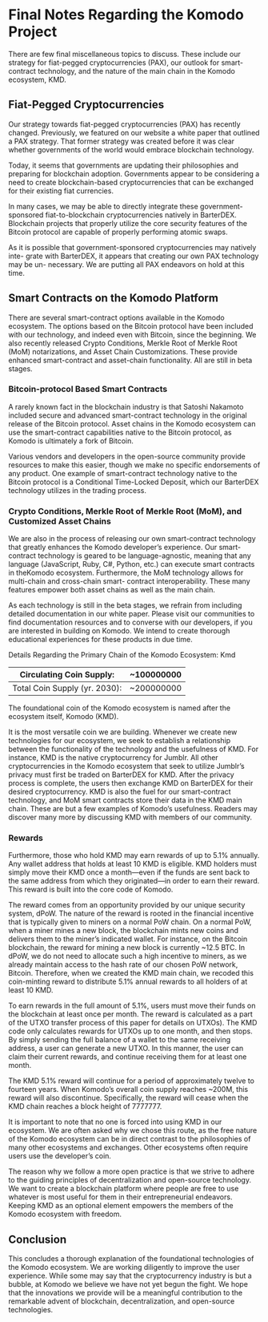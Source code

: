 

# Final Notes Regarding the Komodo Project

There are few final miscellaneous topics to discuss. These include our strategy for
fiat-pegged cryptocurrencies (PAX), our outlook for smart-contract technology, and
the nature of the main chain in the Komodo ecosystem, KMD.

## Fiat-Pegged Cryptocurrencies

Our strategy towards fiat-pegged cryptocurrencies (PAX) has recently changed. Previously, we featured on our website a white paper that outlined a PAX strategy. That
former strategy was created before it was clear whether governments of the world
would embrace blockchain technology.

Today, it seems that governments are updating their philosophies and preparing
for blockchain adoption. Governments appear to be considering a need to create
blockchain-based cryptocurrencies that can be exchanged for their existing fiat currencies.

In many cases, we may be able to directly integrate these government-sponsored
fiat-to-blockchain cryptocurrencies natively in BarterDEX. Blockchain projects that
properly utilize the core security features of the Bitcoin protocol are capable of properly performing atomic swaps.

As it is possible that government-sponsored cryptocurrencies may natively inte-
grate with BarterDEX, it appears that creating our own PAX technology may be un-
necessary. We are putting all PAX endeavors on hold at this time.

## Smart Contracts on the Komodo Platform

There are several smart-contract options available in the Komodo ecosystem. The
options based on the Bitcoin protocol have been included with our technology, and indeed even with Bitcoin, since the beginning. We also recently released Crypto Conditions, Merkle Root of Merkle Root (MoM) notarizations, and Asset Chain Customizations. These provide enhanced smart-contract and asset-chain functionality. All are
still in beta stages.

### Bitcoin-protocol Based Smart Contracts

A rarely known fact in the blockchain industry is that Satoshi Nakamoto included
secure and advanced smart-contract technology in the original release of the Bitcoin
protocol. Asset chains in the Komodo ecosystem can use the smart-contract capabilities native to the Bitcoin protocol, as Komodo is ultimately a fork of Bitcoin.

Various vendors and developers in the open-source community provide resources
to make this easier, though we make no specific endorsements of any product. One
example of smart-contract technology native to the Bitcoin protocol is a Conditional
Time-Locked Deposit, which our BarterDEX technology utilizes in the trading process.

### Crypto Conditions, Merkle Root of Merkle Root (MoM), and Customized Asset Chains

We are also in the process of releasing our own smart-contract technology that
greatly enhances the Komodo developer’s experience. Our smart-contract technology
is geared to be language-agnostic, meaning that any language (JavaScript, Ruby, C#,
Python, etc.) can execute smart contracts in theKomodo ecosystem. Furthermore, the
MoM technology allows for multi-chain and cross-chain smart- contract interoperability. These many features empower both asset chains as well as the main chain.

As each technology is still in the beta stages, we refrain from including detailed
documentation in our white paper. Please visit our communities to find documentation resources and to converse with our developers, if you are interested in building
on Komodo. We intend to create thorough educational experiences for these products
in due time.

Details Regarding the Primary Chain of the Komodo Ecosystem: Kmd


| Circulating Coin Supply:      | \~100000000 |
|-------------------------------|-------------|
| Total Coin Supply (yr. 2030): | \~200000000 |

The foundational coin of the Komodo ecosystem is named after the ecosystem itself, Komodo (KMD).

It is the most versatile coin we are building. Whenever we create new technologies
for our ecosystem, we seek to establish a relationship between the functionality of the technology and the usefulness of KMD. For instance, KMD is the native cryptocurrency for Jumblr. All other cryptocurrencies in the Komodo ecosystem that seek
to utilize Jumblr’s privacy must first be traded on BarterDEX for KMD. After the
privacy process is complete, the users then exchange KMD on BarterDEX for their
desired cryptocurrency. KMD is also the fuel for our smart-contract technology, and
MoM smart contracts store their data in the KMD main chain. These are but a few
examples of Komodo’s usefulness. Readers may discover many more by discussing
KMD with members of our community.

### Rewards

Furthermore, those who hold KMD may earn rewards of up to 5.1% annually. Any
wallet address that holds at least 10 KMD is eligible. KMD holders must simply move
their KMD once a month—even if the funds are sent back to the same address from
which they originated—in order to earn their reward. This reward is built into the
core code of Komodo.

The reward comes from an opportunity provided by our unique security system,
dPoW. The nature of the reward is rooted in the financial incentive that is typically
given to miners on a normal PoW chain. On a normal PoW, when a miner mines
a new block, the blockchain mints new coins and delivers them to the miner’s indicated wallet. For instance, on the Bitcoin blockchain, the reward for mining a new
block is currently ~12.5 BTC. In dPoW, we do not need to allocate such a high incentive to miners, as we already maintain access to the hash rate of our chosen PoW
network, Bitcoin. Therefore, when we created the KMD main chain, we recoded this
coin-minting reward to distribute 5.1% annual rewards to all holders of at least 10
KMD.

To earn rewards in the full amount of 5.1%, users must move their funds on the
blockchain at least once per month. The reward is calculated as a part of the UTXO
transfer process of this paper for details on UTXOs). The KMD code only
calculates rewards for UTXOs up to one month, and then stops. By simply sending
the full balance of a wallet to the same receiving address, a user can generate a
new UTXO. In this manner, the user can claim their current rewards, and continue
receiving them for at least one month.

The KMD 5.1% reward will continue for a period of approximately twelve to fourteen years. When Komodo’s overall coin supply reaches ~200M, this reward will also
discontinue. Specifically, the reward will cease when the KMD chain reaches a block
height of 7777777.

It is important to note that no one is forced into using KMD in our ecosystem. We
are often asked why we chose this route, as the free nature of the Komodo ecosystem
can be in direct contrast to the philosophies of many other ecosystems and exchanges.
Other ecosystems often require users use the developer’s coin.

The reason why we follow a more open practice is that we strive to adhere to the
guiding principles of decentralization and open-source technology. We want to create
a blockchain platform where people are free to use whatever is most useful for them
in their entrepreneurial endeavors. Keeping KMD as an optional element empowers
the members of the Komodo ecosystem with freedom.

## Conclusion

This concludes a thorough explanation of the foundational technologies of the Komodo ecosystem. We are working diligently to improve the user experience. While
some may say that the cryptocurrency industry is but a bubble, at Komodo we believe we have not yet begun the fight. We hope that the innovations we provide will be a meaningful contribution to the remarkable advent of blockchain, decentralization,
and open-source technologies.

